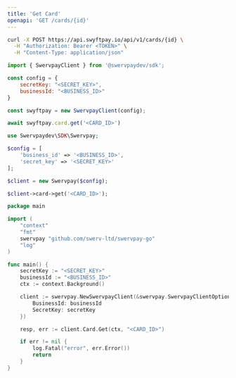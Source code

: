 ```yaml
---
title: 'Get Card'
openapi: 'GET /cards/{id}'
---
```


<RequestExample>

```bash cURL
curl -X POST https://api.swyftpay.io/api/v1/cards/{id} \
  -H "Authorization: Bearer <TOKEN>" \
  -H "Content-Type: application/json"
```

```javascript Node.js
import { SwervpayClient } from '@swervpaydev/sdk';

const config = {
    secretKey: "<SECRET_KEY>",
    businessId: "<BUSINESS_ID>"
}

const swyftpay = new SwervpayClient(config);

await swyftpay.card.get('<CARD_ID>')
```

```php PHP
use Swervpaydev\SDK\Swervpay;

$config = [
	'business_id' => '<BUSINESS_ID>',
	'secret_key' => '<SECRET_KEY>'
];

$client = new Swervpay($config);

$client->card->get('<CARD_ID>');
```


```go Go
package main

import (
	"context"
	"fmt"
	swervpay "github.com/swerv-ltd/swervpay-go"
	"log"
)

func main() {
	secretKey := "<SECRET_KEY>"
    businessId := "<BUSINESS_ID>"
	ctx := context.Background()

	client := swervpay.NewSwervpayClient(&swervpay.SwervpayClientOption{
        BusinessId: businessId
        SecretKey: secretKey
    })

	resp, err := client.Card.Get(ctx, "<CARD_ID>")

	if err != nil {
		log.Fatal("error", err.Error())
		return
	}
}
```

</RequestExample>
